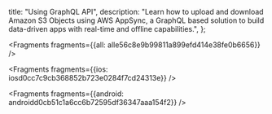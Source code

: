   title: "Using GraphQL API",
  description: "Learn how to upload and download Amazon S3 Objects using AWS AppSync, a GraphQL based solution to build data-driven apps with real-time and offline capabilities.",
};






<Fragments fragments={{all: alle56c8e9b99811a899efd414e38fe0b6656}} />




<Fragments fragments={{ios: iosd0cc7c9cb368852b723e0284f7cd24313e}} />



<Fragments fragments={{android: androidd0cb51c1a6cc6b72595df36347aaa154f2}} /> 